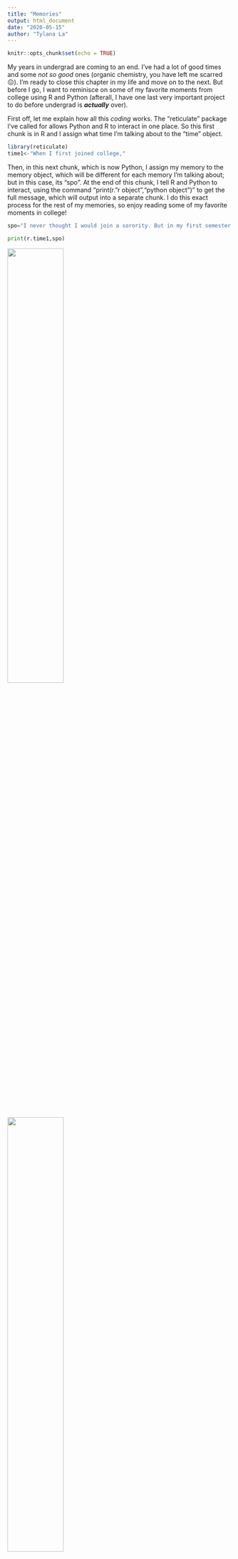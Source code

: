 ```yaml
---
title: "Memories"
output: html_document
date: "2020-05-15"
author: "Tylana La"
---
```


```r
knitr::opts_chunk$set(echo = TRUE)
```

My years in undergrad are coming to an end. I've had a lot of good times and some *not so good* ones (organic chemistry, you have left me scarred 😖). I'm ready to close this chapter in my life and move on to the next. But before I go, I want to reminisce on some of my favorite moments from college using R and Python (afterall, I have one last very  important project to do before undergrad is ***actually*** over). 

First off, let me explain how all this *coding* works. The "reticulate" package I've called for allows Python and R to interact in one place. So this first chunk is in R and I assign what time I'm talking about to the "time" object. 
```R
library(reticulate)
time1<-"When I first joined college,"
```

Then, in this next chunk, which is now Python, I assign my memory to the memory object, which will be different for each memory I'm talking about; but in this case, its "spo". At the end of this chunk, I tell R and Python to interact, using the command "print(r."r object","python object")" to get the full message, which will output into a separate chunk. I do this exact process for the rest of my memories, so enjoy reading some of my favorite moments in college!

```python
spo="I never thought I would join a sorority. But in my first semester here, that's what I did! I met my line sisters and mom, who are the craziest bunch of people I've met. That first semester was a wild one, and I wouldn't have wanted to do it with any other group of girls. To all the late nights and all the fun nights, I won't forget them.  And I also got a big sis and a big bro, both of whom I hold near and dear to my heart. They have supported me through every step of my LABORIOUS pre-med journey (which is still going) with lots of food/boba and lots of love. Thank you for everything!"

print(r.time1,spo)
```

![](/blog/projectblog_files/formal1.jpg){width=50%}
![](/blog/projectblog_files/formal2.jpg){width=50%}

```R
time2<-"Then a semester later,"
```

```python
bff="I met my best friends. We met in FIG and have spent countless nights studying together, ate so many meals together and suported each other through our MANY breakdowns (lol). HAHA I will never forget the one time we were studying for ochem in Jester and slept in the flag room OR our never ending boba runs 😫. I can't wait to see where the next chapter of our lives takes us, and I know deep down that these people are going to be my lifelong friends. I LOVE YOU GUYS ❤️" 

print(r.time2,bff)
```

![](/blog/projectblog_files/bff.jpeg){width=50%}
```R
time3<-"Then ANOTHER semester later,"
```

```python
bleh="I met a boy (LOL) and I'm still dating him to this day (it'll be three years this September!!!). He is super sweet, caring and very loving. He stuck with me when I was at my lowest and has also been there for all the good times too. I will forever thank the beings above for bringing him into my life. I'll keep it short so anyone reading doesn't get disgusted haha. Thanks bub for being in my life!"

print(r.time3,bleh)
```

![](/blog/projectblog_files/bleh.jpeg){width=50%}

```python
litto="I got myself a little! Somehow we are completely opposite of each other and also the exact same. She has brought so many laughs and smiles into my life. She is someone that I know I'll always be close to even if we don't get to see each other all the time. I won't forget all of our gossiping and ranting to each other about random things. I hope you don't miss me too much because I'm only a phone call or text away! I love you litto ❤️"

print(r.time3,litto)
```

![](/blog/projectblog_files/formal3.jpeg){width=50%}

```R
time4<-"In the last two years,"
```

```python
spo2="I've been lucky enough to give back to my sorority. Last year, I got to be one of the philanthropy directors and helped raise awareness for domestic violence. My co-chair and I raised almost $2000, along with some homemade care packages, to donate to SAFE (Stop Abuse For Everyone). Then, in this past year, I was honored to be Vice President. I got to help run a whole freaking organization! But my favorite thing was planning events to promote sisterhood. I value being able to be VP and have learned a lot through the experience of both positions. Thanks to Sigmas for everything." 

print(r.time4,spo2)
```
![](/blog/projectblog_files/service.jpeg){width=50%}
![](/blog/projectblog_files/top3.jpeg){width=50%}

```R
time5<-"And now, its the end."
```

```python
theend="This last semester was... interesting. Covid definitely sent us for a real one. Having the semester cut short was kind of sad. We didn't get the last hurrah that we thought we were gonna have. But at the end of the day, it's okay. I have made so many memories throughout the last four years. I'm ready to move on to the next chapter in my life (hopefully medical school soon!!). This might be the end of college, but this isnt the end of all these friendships I've made. I will continue to cherish every memory and relationship I've created."

print(r.time5,theend)
```
![](/blog/projectblog_files/grad3.jpg){width=60%}

Here's to the class of 2020! Special thanks to UT for cultivating a great college experience! Thanks for reading! 


